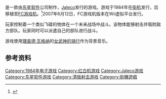 {{NoteTA
| G1=Games
}}

{{vgname|杀戮战场|ja=フィールドコンバット，Field Combat}}是一款由[[东星软件|东星软件]]公司制作，[[Jaleco|Jaleco]]发行的游戏。游戏于1984年在[[街机|街机]]发行，后移植至[[FC游戏机|FC游戏机]]。<ref name="gamefaqs">{{cite web| url = http://www.gamefaqs.com/console/nes/data/578236.html| title = Release information| publisher = [[GameFAQs|GameFAQs]]| date = | accessdate = 2009-01-25| archive-date = 2005-11-30| archive-url = https://web.archive.org/web/20051130001328/http://www.gamefaqs.com/console/nes/data/578236.html| dead-url = no}}</ref>2007年6月12日，FC游戏机版本在Wii虚拟平台发行。

玩家控制着一个类似飞碟的物体在一个未来战场中战斗。该物体能够射击并吸附敌方部队。玩家同时可以派遣自己的部队进行战斗。

游戏使用[[理查德·瓦格纳|理查德·瓦格纳]]的[[女武神的骑行|女武神的骑行]]作为背景音乐。

== 参考资料 ==
{{Reflist}}

{{DEFAULTSORT:Field Combat}}
[[Category:1984年电子游戏|Category:1984年电子游戏]]
[[Category:红白机游戏|Category:红白机游戏]]
[[Category:Jaleco游戏|Category:Jaleco游戏]]
[[Category:东星软件游戏|Category:东星软件游戏]]
[[Category:清版射击游戏|Category:清版射击游戏]]
[[Category:街機遊戲|Category:街機遊戲]]

{{shmup-videogame-stub}}